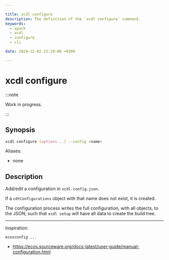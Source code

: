 ```yaml
---

title: xcdl configure
description: The definition of the `xcdl configure` command.
keywords:
  - xpack
  - xcdl
  - configure
  - cli

date: 2024-12-02 21:29:00 +0300

---
```


# xcdl configure

:::note

Work in progress.

:::

## Synopsis

```sh
xcdl configure [options...] --config <name>
```

Aliases:

- none

## Description

Add/edit a configuration in `xcdl-config.json`.

If a `cdtConfigurations` object with that name does not exist, it is created.

The configuration process writes the full configuration, with all objects, to the JSON, such that `xcdl setup` will have all data to create the build tree.

---

Inspiration:

```
ecosconfig ...
```

- https://ecos.sourceware.org/docs-latest/user-guide/manual-configuration.html

